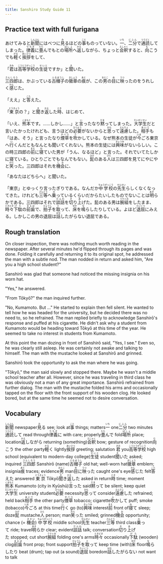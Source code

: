 ```yaml
---
title: Sanshiro Study Guide 11
---
```


## Practice text with full furigana

<p>
あけてみると<ruby><rb>新聞</rb><rt>しんぶん</rt></ruby>にはべつに<ruby><rb>見</rb><rt>み</rt></ruby>るほどの<ruby><rb>事</rb><rt>こと</rt></ruby>ものっていない。<ruby><rb>一</rb><rt>いち</rt></ruby>、<ruby><rb>二分</rb><rt>にふん</rt></ruby>で<ruby><rb>通読</rb><rt>つうどく</rt></ruby>してしまった。<ruby><rb>律義</rb><rt>りちぎ</rt></ruby>に<ruby><rb>畳</rb><rt>たた</rt></ruby>んでもとの<ruby><rb>場所</rb><rt>ばしょ</rt></ruby>へ<ruby><rb>返</rb><rt>かえ</rt></ruby>しながら、ちょっと<ruby><rb>会釈</rb><rt>えしゃく</rt></ruby>すると、<ruby><rb>向</rb><rt>む</rt></ruby>こうでも<ruby><rb>軽</rb><rt>かる</rt></ruby>く<ruby><rb>挨拶</rb><rt>あいさつ</rt></ruby>をして、
</p>

<p>
「<ruby><rb>君</rb><rt>きみ</rt></ruby>は<ruby><rb>高等学校</rb><rt>こうとうがっこう</rt></ruby>の<ruby><rb>生徒</rb><rt>せいと</rt></ruby>ですか」と<ruby><rb>聞</rb><rt>き</rt></ruby>いた。
</p>

<p>
<ruby><rb>三四郎</rb><rt>さんしろう</rt></ruby>は、かぶっている<ruby><rb>古帽子</rb><rt>ふるぼうし</rt></ruby>の<ruby><rb>徽章</rb><rt>きしょう</rt></ruby>の<ruby><rb>痕</rb><rt>あと</rt></ruby>が、この<ruby><rb>男</rb><rt>おとこ</rt></ruby>の<ruby><rb>目</rb><rt>め</rt></ruby>に<ruby><rb>映</rb><rt>うつ</rt></ruby>ったのをうれしく<ruby><rb>感</rb><rt>かん</rt></ruby>じた。
</p>

<p>
「ええ」と<ruby><rb>答</rb><rt>こた</rt></ruby>えた。
</p>

<p>
「<ruby><rb>東京</rb><rt>とうきょう</rt></ruby>の？」と<ruby><rb>聞</rb><rt>き</rt></ruby>き<ruby><rb>返</rb><rt>かえ</rt></ruby>した<ruby><rb>時</rb><rt>とき</rt></ruby>、はじめて、
</p>

<p>
「いえ、<ruby><rb>熊本</rb><rt>くまもと</rt></ruby>です。……しかし……」と<ruby><rb>言</rb><rt>い</rt></ruby>ったなり<ruby><rb>黙</rb><rt>だま</rt></ruby>ってしまった。<ruby><rb>大学生</rb><rt>だいがくせい</rt></ruby>だと言いたかったけれども、言うほどの<ruby><rb>必要</rb><rt>ひつよう</rt></ruby>がないからと<ruby><rb>思</rb><rt>おも</rt></ruby>って<ruby><rb>遠慮</rb><rt>えんりょ</rt></ruby>した。<ruby><rb>相手</rb><rt>あいて</rt></ruby>も「はあ、そう」と言ったなり<ruby><rb>煙草</rb><rt>タバコ</rt></ruby>を<ruby><rb>吹</rb><rt>ふ</rt></ruby>かしている。なぜ熊本の生徒が<ruby><rb>今</rb><rt>いま</rt></ruby>ごろ東京へ<ruby><rb>行</rb><rt>い</rt></ruby>くんだともなんとも聞いてくれない。熊本の生徒には<ruby><rb>興味</rb><rt>きょうみ</rt></ruby>がないらしい。この時三四郎の<ruby><rb>前</rb><rt>まえ</rt></ruby>に<ruby><rb>寝</rb><rt>ね</rt></ruby>ていた男が「うん、なるほど」と言った。それでいてたしかに寝ている。ひとりごとでもなんでもない。<ruby><rb>髭</rb><rt>ひげ</rt></ruby>のある<ruby><rb>人</rb><rt>ひと</rt></ruby>は三四郎を見てにやにやと<ruby><rb>笑</rb><rt>わら</rt></ruby>った。三四郎はそれを<ruby><rb>機会</rb><rt>しお</rt></ruby>に、
</p>

<p>「あなたはどちらへ」と聞いた。</p>
<p>
「東京」とゆっくり言ったぎりである。なんだか<ruby><rb>中学校</rb><rt>ちゅうがっこう</rt></ruby>の<ruby><rb>先生</rb><rt>せんせい</rt></ruby>らしくなくなってきた。けれども<ruby><rb>三等</rb><rt>さんとう</rt></ruby>へ<ruby><rb>乗</rb><rt>の</rt></ruby>っているくらいだからたいしたものでないことは<ruby><rb>明</rb><rt>あき</rt></ruby>らかである。三四郎はそれで<ruby><rb>談話</rb><rt>だんわ</rt></ruby>を<ruby><rb>切</rb><rt>き</rt></ruby>り<ruby><rb>上</rb><rt>あ</rt></ruby>げた。髭のある男は<ruby><rb>腕組</rb><rt>うでぐみ</rt></ruby>をしたまま、<ruby><rb>時々</rb><rt>ときどき</rt></ruby><ruby><rb>下駄</rb><rt>げた</rt></ruby>の<ruby><rb>前歯</rb><rt>まえば</rt></ruby>で、<ruby><rb>拍子</rb><rt>ひょうし</rt></ruby>を<ruby><rb>取</rb><rt>と</rt></ruby>って、<ruby><rb>床</rb><rt>ゆか</rt></ruby>を<ruby><rb>鳴</rb><rt>な</rt></ruby>らしたりしている。よほど<ruby><rb>退屈</rb><rt>たいくつ</rt></ruby>にみえる。しかしこの男の退屈は<ruby><rb>話</rb><rt>はな</rt></ruby>したがらない退屈である。 
</p>


## Rough translation

On closer inspection, there was nothing much worth reading in the newspaper. After several minutes he'd flipped through its pages and was done. Folding it carefully and returning it to its original spot, he addressed the man with a subtle nod. The man nodded in return and asked him, "Are you a high school student?" 

Sanshirō was glad that someone had noticed the missing insignia on his worn hat.

"Yes," he answered.

"From Tōkyō?" the man inquired further.

"No, Kumamoto. But ..." He started to explain then fell silent. He wanted to tell how he was headed for the university, but he decided there was no need to, so he refrained. The man replied briefly to acknowledge Sanshirō's response and puffed at his cigarette. He didn't ask why a student from Kumamoto would be heading toward Tōkyō at this time of the year. He seemed to take no interest in students from Kumamoto.

At this point the man dozing in front of Sanshirō said, "Yes, I see." Even so, he was clearly still asleep. He was certainly not awake and talking to himself. The man with the mustache looked at Sanshirō and grinned.

Sanshirō took the opportunity to ask the man where he was going.

"Tōkyō," the man said slowly and stopped there. Maybe he wasn't a middle school teacher after all. However, since he was traveling in third class he was obviously not a man of any great importance. Sanshirō refrained from further dialog. The man with the mustache folded his arms and occasionally tapped on the floor with the front support of his wooden clog. He looked bored, but at the same time he seemed not to desire conversation. 


## Vocabulary

<p>
<span class="vocabstudy"><ruby><rb>新聞</rb><rt>しんぶん</rt></ruby>&nbsp;newspaper</span><span class="vocabstudy"><ruby><rb>見</rb><rt>み</rt></ruby>る&nbsp;see; look at</span><span class="vocabstudy"><ruby><rb>事</rb><rt>こと</rt></ruby>&nbsp;things; matters</span><span class="vocabstudy"><ruby><rb>一</rb><rt>いち</rt></ruby>&nbsp;one</span><span class="vocabstudy"><ruby><rb>二分</rb><rt>にふん</rt></ruby>&nbsp;two minutes</span><span class="vocabstudy"><ruby><rb>通読</rb><rt>つうどく</rt></ruby>して&nbsp;read through</span><span class="vocabstudy"><ruby><rb>律義</rb><rt>りちぎ</rt></ruby>に&nbsp;with care; properly</span><span class="vocabstudy"><ruby><rb>畳</rb><rt>たた</rt></ruby>んで&nbsp;fold</span><span class="vocabstudy"><ruby><rb>場所</rb><rt>ばしょ</rt></ruby>&nbsp;place; location</span><span class="vocabstudy"><ruby><rb>返</rb><rt>かえ</rt></ruby>しながら&nbsp;returning (something)</span><span class="vocabstudy"><ruby><rb>会釈</rb><rt>えしゃく</rt></ruby>&nbsp;bow; gesture of recognition</span><span class="vocabstudy"><ruby><rb>向</rb><rt>む</rt></ruby>こう&nbsp;the other party</span><span class="vocabstudy"><ruby><rb>軽</rb><rt>かる</rt></ruby>く&nbsp;lightly</span><span class="vocabstudy"><ruby><rb>挨拶</rb><rt>あいさつ</rt></ruby>&nbsp;greeting; salutation</span>
<span class="vocabstudy"><ruby><rb>君</rb><rt>きみ</rt></ruby>&nbsp;you</span><span class="vocabstudy"><ruby><rb>高等学校</rb><rt>こうとうがっこう</rt></ruby>&nbsp;high school (equivalent to modern-day college)</span><span class="vocabstudy"><ruby><rb>生徒</rb><rt>せいと</rt></ruby>&nbsp;student</span><span class="vocabstudy"><ruby><rb>聞</rb><rt>き</rt></ruby>いた&nbsp;asked; inquired</span>
<span class="vocabstudy"><ruby><rb>三四郎</rb><rt>さんしろう</rt></ruby>&nbsp;Sanshirō (name)</span><span class="vocabstudy"><ruby><rb>古帽子</rb><rt>ふるぼうし</rt></ruby>&nbsp;old hat; well-worn hat</span><span class="vocabstudy"><ruby><rb>徽章</rb><rt>きしょう</rt></ruby>&nbsp;emblem; insignia</span><span class="vocabstudy"><ruby><rb>痕</rb><rt>あと</rt></ruby>&nbsp;traces; evidence</span><span class="vocabstudy"><ruby><rb>男</rb><rt>おとこ</rt></ruby>&nbsp;man</span><span class="vocabstudy"><ruby><rb>目</rb><rt>め</rt></ruby>に<ruby><rb>映</rb><rt>うつ</rt></ruby>った&nbsp;caught one's eye</span><span class="vocabstudy"><ruby><rb>感</rb><rt>かん</rt></ruby>じた&nbsp;felt</span>
<span class="vocabstudy"><ruby><rb>答</rb><rt>こた</rt></ruby>えた&nbsp;answered</span>
<span class="vocabstudy"><ruby><rb>東京</rb><rt>とうきょう</rt></ruby>&nbsp;Tōkyō</span><span class="vocabstudy"><ruby><rb>聞</rb><rt>き</rt></ruby>き<ruby><rb>返</rb><rt>かえ</rt></ruby>した&nbsp;asked in return</span><span class="vocabstudy"><ruby><rb>時</rb><rt>とき</rt></ruby>&nbsp;time; moment</span>
<span class="vocabstudy"><ruby><rb>熊本</rb><rt>くまもと</rt></ruby>&nbsp;Kumamoto (city in Kyūshū)</span><span class="vocabstudy"><ruby><rb>言</rb><rt>い</rt></ruby>った&nbsp;said</span><span class="vocabstudy"><ruby><rb>黙</rb><rt>だま</rt></ruby>って&nbsp;be silent; keep quiet</span><span class="vocabstudy"><ruby><rb>大学生</rb><rt>だいがくせい</rt></ruby>&nbsp;university student</span><span class="vocabstudy"><ruby><rb>必要</rb><rt>ひつよう</rt></ruby>&nbsp;necessity</span><span class="vocabstudy"><ruby><rb>思</rb><rt>おも</rt></ruby>って&nbsp;consider</span><span class="vocabstudy"><ruby><rb>遠慮</rb><rt>えんりょ</rt></ruby>した&nbsp;refrained; held back</span><span class="vocabstudy"><ruby><rb>相手</rb><rt>あいて</rt></ruby>&nbsp;the other party</span><span class="vocabstudy"><ruby><rb>煙草</rb><rt>タバコ</rt></ruby>&nbsp;tobacco; cigarette</span><span class="vocabstudy"><ruby><rb>吹</rb><rt>ふ</rt></ruby>かして&nbsp;puff; smoke (tobacco)</span><span class="vocabstudy"><ruby><rb>今</rb><rt>いま</rt></ruby>ごろ&nbsp;at this time</span><span class="vocabstudy"><ruby><rb>行</rb><rt>い</rt></ruby>く&nbsp;go (to)</span><span class="vocabstudy"><ruby><rb>興味</rb><rt>きょうみ</rt></ruby>&nbsp;interest</span><span class="vocabstudy"><ruby><rb>前</rb><rt>まえ</rt></ruby>&nbsp;front of</span><span class="vocabstudy"><ruby><rb>寝</rb><rt>ね</rt></ruby>て&nbsp;sleep; doze</span><span class="vocabstudy"><ruby><rb>髭</rb><rt>ひげ</rt></ruby>&nbsp;mustache</span><span class="vocabstudy"><ruby><rb>人</rb><rt>ひと</rt></ruby>&nbsp;person; man</span><span class="vocabstudy"><ruby><rb>笑</rb><rt>わら</rt></ruby>った&nbsp;smiled; grinned</span><span class="vocabstudy"><ruby><rb>機会</rb><rt>しお</rt></ruby>&nbsp;opportunity; chance (= <ruby><rb>機会</rb><rt>きかい</rt></ruby>)</span>
<span class="vocabstudy"><ruby><rb>中学校</rb><rt>ちゅうがっこう</rt></ruby>&nbsp;middle school</span><span class="vocabstudy"><ruby><rb>先生</rb><rt>せんせい</rt></ruby>&nbsp;teacher</span><span class="vocabstudy"><ruby><rb>三等</rb><rt>さんとう</rt></ruby>&nbsp;third class</span><span class="vocabstudy"><ruby><rb>乗</rb><rt>の</rt></ruby>って&nbsp;ride; travel</span><span class="vocabstudy"><ruby><rb>明</rb><rt>あき</rt></ruby>らか&nbsp;clear; evident</span><span class="vocabstudy"><ruby><rb>談話</rb><rt>だんわ</rt></ruby>&nbsp;talk; conversation</span><span class="vocabstudy"><ruby><rb>切</rb><rt>き</rt></ruby>り<ruby><rb>上</rb><rt>あ</rt></ruby>げた&nbsp;stopped; cut short</span><span class="vocabstudy"><ruby><rb>腕組</rb><rt>うでぐみ</rt></ruby>&nbsp;folding one's arms</span><span class="vocabstudy"><ruby><rb>時々</rb><rt>ときどき</rt></ruby>&nbsp;occasionally</span><span class="vocabstudy"><ruby><rb>下駄</rb><rt>げた</rt></ruby>&nbsp;(wooden) clog</span><span class="vocabstudy"><ruby><rb>前歯</rb><rt>まえば</rt></ruby>&nbsp;front prop; front support</span><span class="vocabstudy"><ruby><rb>拍子</rb><rt>ひょうし</rt></ruby>を<ruby><rb>取</rb><rt>と</rt></ruby>って&nbsp;keep time (with)</span><span class="vocabstudy"><ruby><rb>床</rb><rt>ゆか</rt></ruby>&nbsp;floor</span><span class="vocabstudy"><ruby><rb>鳴</rb><rt>な</rt></ruby>らしたり&nbsp;beat (drum); tap out (a sound)</span><span class="vocabstudy"><ruby><rb>退屈</rb><rt>たいくつ</rt></ruby>&nbsp;boredom</span><span class="vocabstudy"><ruby><rb>話</rb><rt>はな</rt></ruby>したがらない&nbsp;not want to talk</span>
</p>
